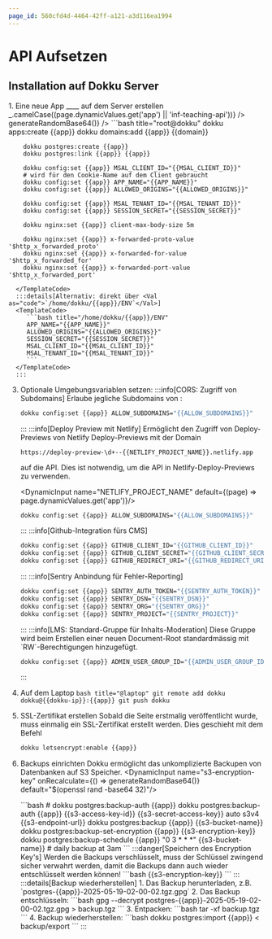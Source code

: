 ```yaml
---
page_id: 560cfd4d-4464-42ff-a121-a3d116ea1994
---
```



# API Aufsetzen

## Installation auf Dokku Server

<Steps>
  1. Eine neue App __<Val name="app" />__ auf dem Server erstellen
      <DynamicInput name="app" default='inf-teaching-api' />
      <DynamicInput name="domain" default='teaching-api.gbsl.website' />
      <DynamicInput name="APP_NAME" derived default={(page) => _.camelCase((page.dynamicValues.get('app') || 'inf-teaching-api'))} />
      <DynamicInput name="API_URI" default='api://xxxxxxxx-xxxx-xxxx-xxxx-xxxxxxxxxxxx' />
      <DynamicInput name="ALLOWED_ORIGINS" default='gbsl.website' />
      <DynamicInput name="ALLOW_SUBDOMAINS" default='true' />
      <DynamicInput name="SESSION_SECRET" monospace default='$(openssl rand -base64 32)' onRecalculate={() => generateRandomBase64()} />
      <DynamicInput name="MSAL_CLIENT_ID" monospace default='xxxxxxxx-xxxx-xxxx-xxxx-xxxxxxxxxxxx' />
      <DynamicInput name="MSAL_TENANT_ID" monospace default='xxxxxxxx-xxxx-xxxx-xxxx-xxxxxxxxxxxx' />
      <TemplateCode>
        ```bash title="root@dokku"
        dokku apps:create {{app}}
        dokku domains:add {{app}} {{domain}}

        dokku postgres:create {{app}}
        dokku postgres:link {{app}} {{app}}

        dokku config:set {{app}} MSAL_CLIENT_ID="{{MSAL_CLIENT_ID}}"
        # wird für den Cookie-Name auf dem Client gebraucht
        dokku config:set {{app}} APP_NAME="{{APP_NAME}}"
        dokku config:set {{app}} ALLOWED_ORIGINS="{{ALLOWED_ORIGINS}}"

        dokku config:set {{app}} MSAL_TENANT_ID="{{MSAL_TENANT_ID}}"
        dokku config:set {{app}} SESSION_SECRET="{{SESSION_SECRET}}"

        dokku nginx:set {{app}} client-max-body-size 5m

        dokku nginx:set {{app}} x-forwarded-proto-value '$http_x_forwarded_proto'
        dokku nginx:set {{app}} x-forwarded-for-value '$http_x_forwarded_for'
        dokku nginx:set {{app}} x-forwarded-port-value '$http_x_forwarded_port'
         ```
      </TemplateCode>
      :::details[Alternativ: direkt über <Val as="code">`/home/dokku/{{app}}/ENV`</Val>]
      <TemplateCode>
         ```bash title="/home/dokku/{{app}}/ENV"
         APP_NAME="{{APP_NAME}}"
         ALLOWED_ORIGINS="{{ALLOWED_ORIGINS}}"
         SESSION_SECRET="{{SESSION_SECRET}}"
         MSAL_CLIENT_ID="{{MSAL_CLIENT_ID}}"
         MSAL_TENANT_ID="{{MSAL_TENANT_ID}}"
         ```
      </TemplateCode>
      :::
  3. Optionale Umgebungsvariablen setzen:
        :::info[CORS: Zugriff von Subdomains]
        Erlaube jegliche Subdomains von <Val name="ALLOWED_ORIGINS" />:

        <DynamicInput name="ALLOW_SUBDOMAINS" default="false" />
        <TemplateCode>

        ```bash title="/home/dokku/{{app}}/ENV"
        dokku config:set {{app}} ALLOW_SUBDOMAINS="{{ALLOW_SUBDOMAINS}}"
        ```
        </TemplateCode>
        :::
        :::info[Deploy Preview mit Netlify]
        Ermöglicht den Zugriff von Deploy-Previews von Netlify Deploy-Previews mit der Domain

        <Val as="code">`https://deploy-preview-\d+--{{NETLIFY_PROJECT_NAME}}.netlify.app`</Val>

        auf die API. Dies ist notwendig, um die API in Netlify-Deploy-Previews zu verwenden.

        <DynamicInput name="NETLIFY_PROJECT_NAME" default={(page) => page.dynamicValues.get('app')}/>
        <TemplateCode>

        ```bash title="/home/dokku/{{app}}/ENV"
        dokku config:set {{app}} ALLOW_SUBDOMAINS="{{ALLOW_SUBDOMAINS}}"
        ```
        </TemplateCode>
        :::
        :::info[Github-Integration fürs CMS]
        <DynamicInput name="GITHUB_CLIENT_ID" />
        <DynamicInput name="GITHUB_CLIENT_SECRET" />
        <DynamicInput name="GITHUB_REDIRECT_URI" />
        <TemplateCode>

        ```bash title="/home/dokku/{{app}}/ENV"
        dokku config:set {{app}} GITHUB_CLIENT_ID="{{GITHUB_CLIENT_ID}}"
        dokku config:set {{app}} GITHUB_CLIENT_SECRET="{{GITHUB_CLIENT_SECRET}}"
        dokku config:set {{app}} GITHUB_REDIRECT_URI="{{GITHUB_REDIRECT_URI}}"
        ```
        </TemplateCode>
        :::
        :::info[Sentry Anbindung für Fehler-Reporting]
        <DynamicInput name="SENTRY_AUTH_TOKEN" />
        <DynamicInput name="SENTRY_DSN" />
        <DynamicInput name="SENTRY_ORG" />
        <DynamicInput name="SENTRY_PROJECT" />
        <TemplateCode>

        ```bash title="/home/dokku/{{app}}/ENV"
        dokku config:set {{app}} SENTRY_AUTH_TOKEN="{{SENTRY_AUTH_TOKEN}}"
        dokku config:set {{app}} SENTRY_DSN="{{SENTRY_DSN}}"
        dokku config:set {{app}} SENTRY_ORG="{{SENTRY_ORG}}"
        dokku config:set {{app}} SENTRY_PROJECT="{{SENTRY_PROJECT}}"
        ```
        </TemplateCode>
        :::
        :::info[LMS: Standard-Gruppe für Inhalts-Moderation]
        Diese Gruppe wird beim Erstellen einer neuen Document-Root standardmässig mit `RW`-Berechtigungen hinzugefügt.
        <DynamicInput name="ADMIN_USER_GROUP_ID" />
        <TemplateCode>

        ```bash title="/home/dokku/{{app}}/ENV"
        dokku config:set {{app}} ADMIN_USER_GROUP_ID="{{ADMIN_USER_GROUP_ID}}"
        ```
        </TemplateCode>
        :::
  3. Auf dem Laptop
      <DynamicInput name="dokku-ip" />
      <TemplateCode>
         ```bash title="@laptop"
         git remote add dokku dokku@{{dokku-ip}}:{{app}}
         git push dokku
         ```
      </TemplateCode>
  3. SSL-Zertifikat erstellen
     Sobald die Seite erstmalig veröffentlicht wurde, muss einmalig ein SSL-Zertifikat erstellt werden. Dies geschieht mit dem Befehl
      <TemplateCode>
      ```bash title="root@dokku"
      dokku letsencrypt:enable {{app}}
      ```
      </TemplateCode>
   4. Backups einrichten
      Dokku ermöglicht das unkomplizierte Backupen von Datenbanken auf S3 Speicher.
      <DynamicInput name="s3-bucket-name" placeholder='fs-informatik' />
      <DynamicInput name="s3-access-key-id" />
      <DynamicInput name="s3-secret-access-key" />
      <DynamicInput name="s3-endpoint-url" placeholder='https://92bdb68939987bdbf6207ccde70891de.eu.r2.cloudflarestorage.com' />
      <DynamicInput name="s3-encryption-key" onRecalculate={() => generateRandomBase64()} default="$(openssl rand -base64 32)"/>
      
      <TemplateCode>
      ```bash
      # dokku postgres:backup-auth {{app}} <s3-access-key-id> <s3-secret-access-key> <s3-default-region> <s3-signature-version> <s3-endpoint-url> 
      dokku postgres:backup-auth {{app}} {{s3-access-key-id}} {{s3-secret-access-key}} auto s3v4 {{s3-endpoint-url}}
      dokku postgres:backup {{app}} {{s3-bucket-name}}
      dokku postgres:backup-set-encryption {{app}} {{s3-encryption-key}}
      dokku postgres:backup-schedule {{app}} "0 3 * * *" {{s3-bucket-name}} # daily backup at 3am
      ```
      </TemplateCode>
      :::danger[Speichern des Encryption Key's]
      Werden die Backups verschlüsselt, muss der Schlüssel zwingend sicher verwahrt werden, damit die Backups dann auch wieder entschlüsselt werden können!
      <TemplateCode>
      ```bash
      {{s3-encryption-key}}
      ```
      </TemplateCode>
      :::
      :::details[Backup wiederherstellen]
      1. Das Backup herunterladen, z.B. <Val as="code">`postgres-{{app}}-2025-05-19-02-00-02.tgz.gpg`</Val>
      2. Das Backup entschlüsseln:
         <TemplateCode>
         ```bash
         gpg --decrypt postgres-{{app}}-2025-05-19-02-00-02.tgz.gpg > backup.tgz
         ```
         </TemplateCode>
      3. Entpacken:
         ```bash
         tar -xf backup.tgz
         ```
      4. Backup wiederherstellen:
         <TemplateCode>
         ```bash
         dokku postgres:import {{app}} < backup/export
         ```
         </TemplateCode>
      :::
</Steps>